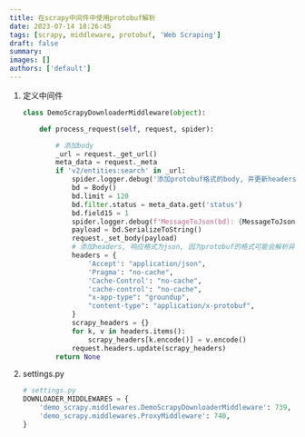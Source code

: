 ```yaml
---
title: 在scrapy中间件中使用protobuf解析
date: 2023-07-14 18:26:45
tags: [scrapy, middleware, protobuf, 'Web Scraping']
draft: false
summary:
images: []
authors: ['default']
---
```


1. 定义中间件

   ```python
   class DemoScrapyDownloaderMiddleware(object):

       def process_request(self, request, spider):

           # 添加body
           _url = request._get_url()
           meta_data = request._meta
           if 'v2/entities:search' in _url:
               spider.logger.debug('添加protobuf格式的body, 并更新headers')
               bd = Body()
               bd.limit = 120
               bd.filter.status = meta_data.get('status')
               bd.field15 = 1
               spider.logger.debug(f'MessageToJson(bd): {MessageToJson(bd)}')
               payload = bd.SerializeToString()
               request._set_body(payload)
               # 添加headers, 响应格式为json, 因为protobuf的格式可能会解析异常
               headers = {
                   'Accept': "application/json",
                   'Pragma': "no-cache",
                   'Cache-Control': "no-cache",
                   'cache-control': "no-cache",
                   "x-app-type": "groundup",
                   "content-type": "application/x-protobuf",
               }
               scrapy_headers = {}
               for k, v in headers.items():
                   scrapy_headers[k.encode()] = v.encode()
               request.headers.update(scrapy_headers)
           return None
   ```

2. settings.py

   ```python
   # settings.py
   DOWNLOADER_MIDDLEWARES = {
       'demo_scrapy.middlewares.DemoScrapyDownloaderMiddleware': 739,
       'demo_scrapy.middlewares.ProxyMiddleware': 740,
   }
   ```
